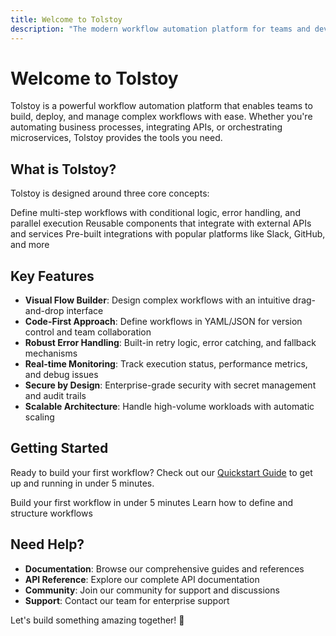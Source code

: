 ```yaml
---
title: Welcome to Tolstoy
description: "The modern workflow automation platform for teams and developers"
---
```


# Welcome to Tolstoy

Tolstoy is a powerful workflow automation platform that enables teams to build, deploy, and manage complex workflows with ease. Whether you're automating business processes, integrating APIs, or orchestrating microservices, Tolstoy provides the tools you need.

## What is Tolstoy?

Tolstoy is designed around three core concepts:

<CardGroup cols={3}>
  <Card title="Flows" icon="workflow" href="/flows">
    Define multi-step workflows with conditional logic, error handling, and parallel execution
  </Card>
  <Card title="Actions" icon="bolt" href="/actions">
    Reusable components that integrate with external APIs and services
  </Card>
  <Card title="Tools" icon="wrench" href="/tools">
    Pre-built integrations with popular platforms like Slack, GitHub, and more
  </Card>
</CardGroup>

## Key Features

- **Visual Flow Builder**: Design complex workflows with an intuitive drag-and-drop interface
- **Code-First Approach**: Define workflows in YAML/JSON for version control and team collaboration
- **Robust Error Handling**: Built-in retry logic, error catching, and fallback mechanisms
- **Real-time Monitoring**: Track execution status, performance metrics, and debug issues
- **Secure by Design**: Enterprise-grade security with secret management and audit trails
- **Scalable Architecture**: Handle high-volume workloads with automatic scaling

## Getting Started

Ready to build your first workflow? Check out our [Quickstart Guide](/quickstart) to get up and running in under 5 minutes.

<CardGroup cols={2}>
  <Card title="Quickstart Guide" icon="rocket" href="/quickstart">
    Build your first workflow in under 5 minutes
  </Card>
  <Card title="Flow Definition Guide" icon="book" href="/flows">
    Learn how to define and structure workflows
  </Card>
</CardGroup>

## Need Help?

- **Documentation**: Browse our comprehensive guides and references
- **API Reference**: Explore our complete API documentation
- **Community**: Join our community for support and discussions
- **Support**: Contact our team for enterprise support

Let's build something amazing together! 🚀